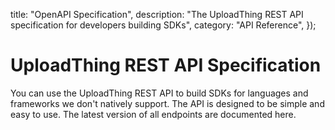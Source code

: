 
  title: "OpenAPI Specification",
  description:
    "The UploadThing REST API specification for developers building SDKs",
  category: "API Reference",
});

# UploadThing REST API Specification

You can use the UploadThing REST API to build SDKs for languages and frameworks
we don't natively support. The API is designed to be simple and easy to use. The
latest version of all endpoints are documented here.


<Scalar />
